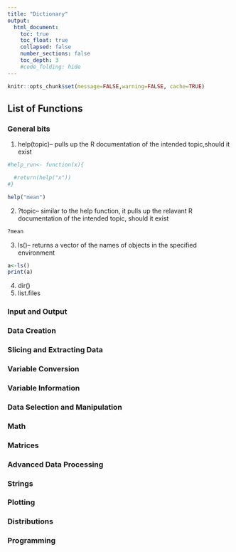 ```yaml
---
title: "Dictionary"
output:
  html_document:
    toc: true
    toc_float: true
    collapsed: false
    number_sections: false
    toc_depth: 3
    #code_folding: hide
---
```

```r
knitr::opts_chunk$set(message=FALSE,warning=FALSE, cache=TRUE)
```

## List of Functions

### General bits

1. help(topic)-- pulls up the R documentation of the intended topic,should it exist

```r
#help_run<- function(x){

  #return(help("x"))
#}

help("mean")
```

2. ?topic-- similar to the help function,  it pulls up the relavant R documentation of the intended topic, should it exist

```r

?mean
```

3. ls()-- returns a vector of the names of objects in the specified environment

```r
a<-ls()
print(a)
```

4. dir()
5. list.files


### Input and Output
### Data Creation
### Slicing and Extracting Data
### Variable Conversion
### Variable Information
### Data Selection and Manipulation
### Math
### Matrices
### Advanced Data Processing
### Strings
### Plotting
### Distributions
### Programming